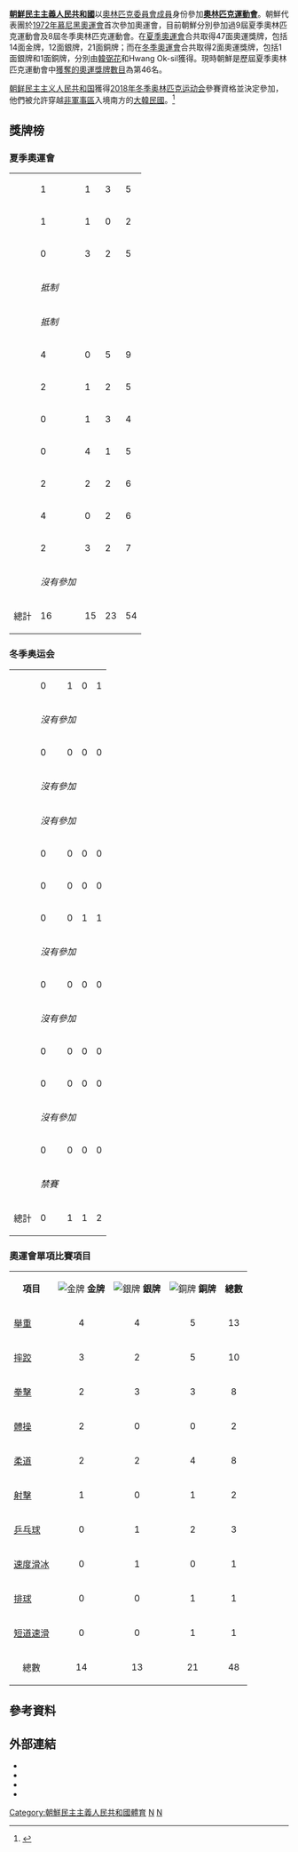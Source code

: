 {{Infobox Country Olympics
| NOC = PRK
| gold = 16
| silver = 17
| bronze = 23
}}

'''[[朝鮮民主主義人民共和國|朝鮮民主主義人民共和國]]'''以[[朝鮮民主主義人民共和國奧林匹克委員會|奧林匹克委員會成員]]身份參加'''[[奧林匹克運動會|奧林匹克運動會]]'''。朝鮮代表團於[[1972年夏季奧林匹克運動會|1972年慕尼黑奧運會]]首次參加奧運會，目前朝鮮分別參加過9屆夏季奧林匹克運動會及8屆冬季奧林匹克運動會。在[[夏季奧林匹克運動會|夏季奧運會]]合共取得47面奧運獎牌，包括14面金牌，12面銀牌，21面銅牌；而在[[冬季奧林匹克運動會|冬季奧運會]]合共取得2面奧運獎牌，包括1面銀牌和1面銅牌，分別由[[韓弼花|韓弼花]]和Hwang Ok-sil獲得。現時朝鮮是歷屆夏季奧林匹克運動會中[[夏季奧林匹克運動會獎牌統計|獲奪的奧運獎牌數目]]為第46名。

[[朝鲜民主主义人民共和国|朝鲜民主主义人民共和国]]獲得[[2018年冬季奥林匹克运动会|2018年冬季奥林匹克运动会]]參賽資格並決定參加，他們被允許穿越[[朝韩非军事区|非軍事區]]入境南方的[[大韓民國|大韓民國]]。<ref>{{cite news| url=http://www.bbc.com/sport/winter-olympics/39969809| title=Pyeongchang 2018: Athletes to travel through demilitarised zone| date=May 18, 2017| accessdate=June 8, 2017| publisher=[[英國廣播公司新聞|BBC News]]| archive-date=2018-01-07| archive-url=https://web.archive.org/web/20180107022317/http://www.bbc.com/sport/winter-olympics/39969809| dead-url=no}}</ref>

== 獎牌榜==
=== 夏季奧運會 ===
{| {{MedalTable|type=賽事}}
|-
|align=left| {{GamesName|SOG|1972}} || 1 || 1 || 3 || 5
|-
|align=left| {{GamesName|SOG|1976}} || 1 || 1 || 0 || 2
|-
|align=left| {{GamesName|SOG|1980}} || 0 || 3 || 2 || 5
|-
|align=left| {{GamesName|SOG|1984}} || colspan=4| ''抵制''
|-
|align=left| {{GamesName|SOG|1988}} || colspan=4| ''抵制''
|-
|align=left| {{GamesName|SOG|1992}} || 4 || 0 || 5 || 9
|-
|align=left| {{GamesName|SOG|1996}} || 2 || 1 || 2 || 5
|-
|align=left| {{GamesName|SOG|2000}} || 0 || 1 || 3 || 4
|-
|align=left| {{GamesName|SOG|2004}} || 0 || 4 || 1 || 5
|-
|align=left| {{GamesName|SOG|2008}} || 2 || 2 || 2 || 6
|-
|align=left| {{GamesName|SOG|2012}} || 4 || 0 || 2 || 6
|-
|align=left| {{GamesName|SOG|2016}} || 2 || 3 || 2 || 7
|-
|align=left| {{GamesName|SOG|2020}} || colspan=4; rowspan=1 | ''沒有參加''
|-
! 總計 !! 16 !! 15 !! 23 !! 54
|}

=== 冬季奥运会 ===
{| {{MedalTable|type=賽事}}
|-
|align=left| {{GamesName|WOG|1964}} || 0 || 1 || 0 || 1
|-
|align=left| {{GamesName|WOG|1968}} || colspan=4| ''沒有參加''
|-
|align=left| {{GamesName|WOG|1972}} || 0 || 0 || 0 || 0
|-
|align=left| {{GamesName|WOG|1976}} || colspan=4| ''沒有參加''
|-
|align=left| {{GamesName|WOG|1980}} || colspan=4| ''沒有參加''
|-
|align=left| {{GamesName|WOG|1984}} || 0 || 0 || 0 || 0
|-
|align=left| {{GamesName|WOG|1988}} || 0 || 0 || 0 || 0
|-
|align=left| {{GamesName|WOG|1992}} || 0 || 0 || 1 || 1
|-
|align=left| {{GamesName|WOG|1994}} || colspan=4| ''沒有參加''
|-
|align=left| {{GamesName|WOG|1998}} || 0 || 0 || 0 || 0
|-
|align=left| {{GamesName|WOG|2002}} || colspan=4| ''沒有參加''
|-
|align=left| {{GamesName|WOG|2006}} || 0 || 0 || 0 || 0
|-
|align=left| {{GamesName|WOG|2010}} || 0 || 0 || 0 || 0
|-
|align=left| {{GamesName|WOG|2014}} || colspan=4| ''沒有參加''
|-
|align=left| {{GamesName|WOG|2018}} || 0 || 0 || 0 || 0
|-
|align=left| {{GamesName|WOG|2022}} || colspan=4; rowspan=1 | ''禁賽''
|-
! 總計 !! 0 !! 1 !! 1 !! 2
|}

===奧運會單項比賽項目===
{| class="wikitable sortable" align=center 
|-
|align=center | '''項目'''
|align=center bgcolor=gold| [[File:Med_1.png|金牌]] '''金牌'''
|align=center bgcolor=silver| [[File:Med_2.png|銀牌]] '''銀牌'''
|align=center bgcolor=cc9966| [[File:Med_3.png|銅牌]] '''銅牌'''
|align=center | '''總數'''
|- align=center 
|align=left| [[夏季奧林匹克運動會舉重比賽|舉重]] || 4 || 4 || 5 || 13
|- align=center 
|align=left| [[夏季奧林匹克運動會摔跤比賽|摔跤]] || 3 || 2 || 5 || 10
|- align=center 
|align=left| [[夏季奧林匹克運動會拳擊比賽|拳擊]] || 2 || 3 || 3 || 8
|- align=center 
|align=left| [[夏季奧林匹克運動會體操比賽|體操]] || 2 || 0 || 0 || 2
|- align=center
|align=left| [[夏季奧林匹克運動會柔道比賽|柔道]] || 2 || 2 || 4 || 8
|- align=center
|align=left| [[夏季奧林匹克運動會射擊比賽|射擊]] || 1 || 0 || 1 || 2
|- align=center
|align=left| [[夏季奧林匹克運動會乒乓球比賽|乒乓球]] || 0 || 1 || 2 || 3
|- align=center
|align=left| [[冬季奧林匹克運動會速度滑冰比賽|速度滑冰]] || 0 || 1 || 0 || 1
|- align=center
|align=left| [[夏季奧林匹克運動會排球比賽|排球]] || 0 || 0 || 1 || 1
|- align=center
|align=left| [[冬季奧林匹克運動會短道速滑比賽|短道速滑]] || 0 || 0 || 1 || 1
|-
! 總數!! 14 !! 13 !! 21 !! 48
|}

== 參考資料 ==
{{reflist}}
==外部連結==
* {{cite web |title=Democratic People's Republic of Korea |publisher=International Olympic Committee |url=http://www.olympic.org/democratic-people-s-republic-of-korea |access-date=2017-10-23 |archive-date=2014-07-02 |archive-url=https://web.archive.org/web/20140702235346/http://www.olympic.org/democratic-people-s-republic-of-korea |dead-url=no }}
* {{IOC medals|NOC=PRK}}
* {{cite web |title=Olympic Medal Winners |publisher=International Olympic Committee |url=http://www.olympic.org/athletes?search=1&countryname=democratic%20people's%20republic%20of%20korea |access-date=2017-10-23 |archive-date=2019-10-31 |archive-url=https://web.archive.org/web/20191031073712/https://www.olympic.org/athletes?search=1&countryname=democratic%20people's%20republic%20of%20korea |dead-url=no }}
* {{cite web |title=North Korea |publisher=Sports-Reference.com |url=http://www.sports-reference.com/olympics/countries/PRK |access-date=2017-10-23 |archive-url=https://web.archive.org/web/20081226190426/http://www.sports-reference.com/olympics/countries/PRK/ |archive-date=2008-12-26 |dead-url=yes }}
{{NOCinOlympics}}


[[Category:朝鮮民主主義人民共和國體育|Category:朝鮮民主主義人民共和國體育]]
[[Category:夏季奧林匹克運動會代表團|N]]
[[Category:冬季奧林匹克運動會代表團|N]]